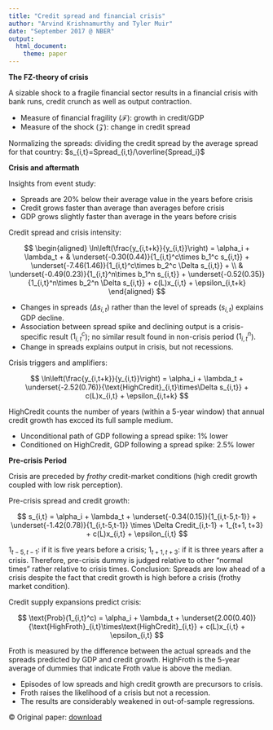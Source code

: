 ```yaml
---
title: "Credit spread and financial crisis"
author: "Arvind Krishnamurthy and Tyler Muir"
date: "September 2017 @ NBER"
output:
  html_document: 
    theme: paper
---
```



**The FZ-theory of crisis**

A sizable shock to a fragile financial sector results in a financial crisis 
with bank runs, credit crunch as well as output contraction.

- Measure of financial fragility ($\mathcal{F}$): growth in credit/GDP
- Measure of the shock ($\mathcal{Z}$): change in credit spread

Normalizing the spreads: dividing the credit spread by the average spread for 
that country: $s_{i,t}=Spread_{i,t}/\overline{Spread_i}$

**Crisis and aftermath**

Insights from event study:

- Spreads are 20% below their average value in the years before crisis
- Credit grows faster than average than averages before crisis
- GDP grows slightly faster than average in the years before crisis

Credit spread and crisis intensity:

$$ 
\begin{aligned}
\ln\left(\frac{y_{i,t+k}}{y_{i,t}}\right) = \alpha_i + \lambda_t + 
  & \underset{-0.30(0.44)}{1_{i,t}^c\times b_1^c s_{i,t}} + 
    \underset{-7.46(1.46)}{1_{i,t}^c\times b_2^c \Delta s_{i,t}} + \\
  & \underset{-0.49(0.23)}{1_{i,t}^n\times b_1^n s_{i,t}} + 
    \underset{-0.52(0.35)}{1_{i,t}^n\times b_2^n \Delta s_{i,t}} + 
    c(L)x_{i,t} + \epsilon_{i,t+k} 
\end{aligned}
$$

- Changes in spreads ($\Delta s_{i,t}$) rather than the level of spreads 
  ($s_{i,t}$) explains GDP decline.
- Association between spread spike and declining output is a crisis-specific 
  result ($1_{i,t}^c$); no similar result found in non-crisis period 
  ($1_{i,t}^n$).
- Change in spreads explains output in crisis, but not recessions.

Crisis triggers and amplifiers:

$$ 
\ln\left(\frac{y_{i,t+k}}{y_{i,t}}\right) = \alpha_i + \lambda_t + 
    \underset{-2.52(0.76)}{\text{HighCredit}_{i,t}\times\Delta s_{i,t}} + 
    c(L)x_{i,t} + \epsilon_{i,t+k} 
$$

HighCredit counts the number of years (within a 5-year window) 
that annual credit growth has excced its full sample medium.

- Unconditional path of GDP following a spread spike: 1% lower
- Conditioned on HighCredit, GDP following a spread spike: 2.5% lower


**Pre-crisis Period**

Crisis are preceded by *frothy* credit-market conditions (high credit 
growth coupled with low risk perception).

Pre-crisis spread and credit growth:

$$ 
s_{i,t} = \alpha_i + \lambda_t + \underset{-0.34(0.15)}{1_{i,t-5,t-1}} + 
\underset{-1.42(0.78)}{1_{i,t-5,t-1}} \times \Delta Credit_{i,t-1} + 
1_{t+1, t+3} + c(L)x_{i,t} + \epsilon_{i,t} 
$$

$1_{t-5,t-1}$: if it is five years before a crisis; 
$1_{t+1, t+3}$: if it is three years after a crisis. 
Therefore, pre-crisis dummy is judged relative to other "normal times" 
rather relative to crisis times. 
Conclusion: Spreads are low ahead of a crisis despite the fact that credit 
growth is high before a crisis (frothy market condition).

Credit supply expansions predict crisis:

$$ 
\text{Prob}(1_{i,t}^c) = \alpha_i + \lambda_t + 
\underset{2.00(0.40)}{\text{HighFroth}_{i,t}\times\text{HighCredit}_{i,t}}
+ c(L)x_{i,t} + \epsilon_{i,t} 
$$

Froth is measured by the difference between the actual spreads and the spreads
predicted by GDP and credit growth.
HighFroth is the 5-year average of dummies that indicate Froth value is above 
the median.

- Episodes of low spreads and high credit growth are precursors to crisis.
- Froth raises the likelihood of a crisis but not a recession.
- The results are considerably weakened in out-of-sample regressions.


© Original paper: [download](https://www.nber.org/system/files/working_papers/w23850/w23850.pdf)